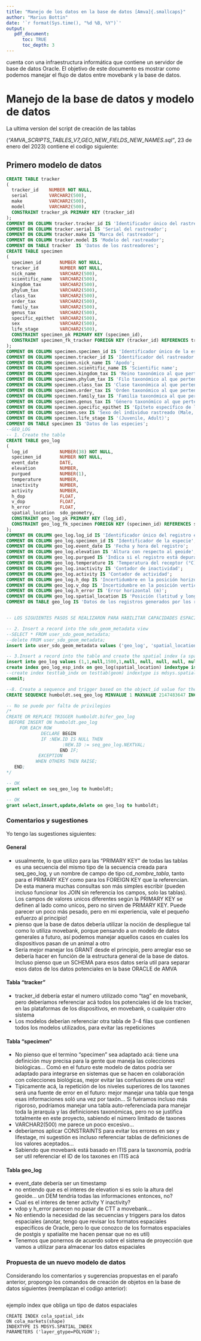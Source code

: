 ```yaml
---
title: "Manejo de los datos en la base de datos [Amva]{.smallcaps}"
author: "Marius Bottin"
date: '`r format(Sys.time(), "%d %B, %Y")`'
output: 
   pdf_document:
      toc: TRUE
      toc_depth: 3
---
```



\textsc{Amva} cuenta con una infraestructura informática que contiene un servidor de base de datos Oracle.
El objetivo de este documento es mostrar como podemos manejar el flujo de datos entre movebank y la base de datos.

# Manejo de la base de datos y modelo de datos

La ultima version del script de creación de las tablas 

(*"AMVA_SCRIPTS_TABLES_V7_GEO_NEW_FIELDS_NEW_NAMES.sql"*, 23 de enero del 2023) contiene el codigo siguiente:

## Primero modelo de datos


```sql
CREATE TABLE tracker
(
  tracker_id    NUMBER NOT NULL,
  serial        VARCHAR2(500),
  make          VARCHAR2(500),
  model         VARCHAR2(500),
  CONSTRAINT tracker_pk PRIMARY KEY (tracker_id)
);
COMMENT ON COLUMN tracker.tracker_id IS 'Identificador único del rastreador';
COMMENT ON COLUMN tracker.serial IS 'Serial del rastreador';
COMMENT ON COLUMN tracker.make IS 'Marca del rastreador';
COMMENT ON COLUMN tracker.model IS 'Modelo del rastreador';
COMMENT ON TABLE tracker  IS 'Datos de los rastreadores';
CREATE TABLE specimen
(
  specimen_id       NUMBER NOT NULL,
  tracker_id        NUMBER NOT NULL,
  nick_name			VARCHAR2(500),
  scientific_name   VARCHAR2(500),
  kingdom_tax       VARCHAR2(500),
  phylum_tax        VARCHAR2(500),
  class_tax         VARCHAR2(500),
  order_tax         VARCHAR2(500),
  family_tax        VARCHAR2(500),
  genus_tax         VARCHAR2(500),
  specific_epithet  VARCHAR2(500),
  sex               VARCHAR2(500),
  life_stage        VARCHAR2(500),
  CONSTRAINT specimen_pk PRIMARY KEY (specimen_id),
  CONSTRAINT specimen_fk_tracker FOREIGN KEY (tracker_id) REFERENCES tracker(tracker_id)
);
COMMENT ON COLUMN specimen.specimen_id IS 'Identificador único de la especie';
COMMENT ON COLUMN specimen.tracker_id IS 'Identificador del rastreador';
COMMENT ON COLUMN specimen.nick_name IS 'Apodo';
COMMENT ON COLUMN specimen.scientific_name IS 'Scientific name';
COMMENT ON COLUMN specimen.kingdom_tax IS 'Reino taxonómico al que pertenece la especie rastreada (Animalia)';
COMMENT ON COLUMN specimen.phylum_tax IS 'Filo taxonómico al que pertenece la especie rastreada (Chordata)';
COMMENT ON COLUMN specimen.class_tax IS 'Clase taxonómica al que pertenece la especie rastreada (Aves, Mammalia)';
COMMENT ON COLUMN specimen.order_tax IS 'Orden taxonómico al que pertenece la especie rastreada (Strigiformes, Pelecaniformes, Falconiformes, Galliformes, Accipitriformes, Primates, Rodentia, Carnivora, Didelphimorphia)';
COMMENT ON COLUMN specimen.family_tax IS 'Familia taxonómica al que pertenece la especie rastreada (Strigidae, Ardeidae, Threskiornithidae, Falconidae, Cracidae, Accipitridae, Callitrichidae, Sciuridae, Canidae, Didelphidae, Mustelidae, Dasyproctidae, Felidae)';
COMMENT ON COLUMN specimen.genus_tax IS 'Género taxonómico al que pertenece la especie rastreada (Asio, Bubulcus, Phimosus, Milvago, Ortalis, Rupornis, Saguinus, Notosciurus, Cerdocyon, Didelphis, Mustela, Dasyprocta, Puma, Leopardus)';
COMMENT ON COLUMN specimen.specific_epithet IS 'Epíteto específico de la especie rastreada (clamator, ibis, infuscatus, chimachima, columbiana, magnirostris, leucopus, granatensis, thous, marsupialis, frenata, punctata, concolor, tigrinus)';
COMMENT ON COLUMN specimen.sex IS 'Sexo del individuo rastreado (Male, Female)';
COMMENT ON COLUMN specimen.life_stage IS '(Juvenile, Adult)';
COMMENT ON TABLE specimen IS 'Datos de las especies';
--GEO_LOG
-- 1. Create the table
CREATE TABLE geo_log
(
  log_id            NUMBER(38) NOT NULL,
  specimen_id       NUMBER NOT NULL,
  event_date        DATE,
  elevation         NUMBER,
  purgued           NUMBER(1),
  temperature       NUMBER,
  inactivity        NUMBER,
  activity          NUMBER,
  h_dop             FLOAT,
  v_dop             FLOAT,
  h_error           FLOAT,
  spatial_location  sdo_geometry,
  CONSTRAINT geo_log_pk PRIMARY KEY (log_id),
  CONSTRAINT geo_log_fk_specimen FOREIGN KEY (specimen_id) REFERENCES specimen(specimen_id)
);
COMMENT ON COLUMN geo_log.log_id IS 'Identificador único del registro en el log';
COMMENT ON COLUMN geo_log.specimen_id IS 'Identificador de la especie';
COMMENT ON COLUMN geo_log.event_date IS 'Fecha y hora del registro';
COMMENT ON COLUMN geo_log.elevation IS 'Altura con respecto al geoide';
COMMENT ON COLUMN geo_log.purgued IS 'Indica si el registro está depurado o no';
COMMENT ON COLUMN geo_log.temperature IS 'Temperatura del receptor (°C)';
COMMENT ON COLUMN geo_log.inactivity IS 'Contador de inactividad';
COMMENT ON COLUMN geo_log.activity IS 'Contador de actividad';
COMMENT ON COLUMN geo_log.h_dop IS 'Incertidumbre en la posición horizontal del individuo (Solo para CTT)';
COMMENT ON COLUMN geo_log.v_dop IS 'Incertidumbre en la posición vertical del individuo (Solo para CTT)';
COMMENT ON COLUMN geo_log.h_error IS 'Error horizontal (m)';
COMMENT ON COLUMN geo_log.spatial_location IS 'Posición (latitud y longitud) del registro';
COMMENT ON TABLE geo_log IS 'Datos de los registros generados por los rastreadores en cada uno de los individuos';


-- LOS SIGUIENTES PASOS SE REALIZARON PARA HABILITAR CAPACIDADES ESPACIALES EN LA TABLA GEO_LOG, PARA EL CAMPO SPATIAL_LOCATION. SOLO SE REALIZA UNA VEZ DESPUES DE CREAR LA TABLA.

-- 2. Insert a record into the sdo_geom_metadata view
--SELECT * FROM user_sdo_geom_metadata;
--delete FROM user_sdo_geom_metadata;
insert into user_sdo_geom_metadata values ('geo_log', 'spatial_location', SDO_DIM_ARRAY(SDO_DIM_ELEMENT('', -180, 180,0.005), SDO_DIM_ELEMENT('',-90, 90, 0.005)), 4326);

-- 3.Insert a record into the table and create the spatial index (a spatial index is not created on empty table)
insert into geo_log values (1,1,null,1500,1,null, null, null, null, null, null, sdo_geometry(2001, 4326, sdo_point_type(10,10,null), null, null));
create index geo_log_esp_indx on geo_log(spatial_location) indextype is mdsys.spatial_index;
--create index testtab_indx on testtab(geom) indextype is mdsys.spatial_index;
commit;

--8. Create a sequence and trigger based on the object_id value for the table in all_objects
CREATE SEQUENCE humboldt.seq_geo_log MINVALUE 1 MAXVALUE 2147483647 INCREMENT BY 1 START WITH 7 NOCACHE  NOORDER  NOCYCLE;

-- No se puede por falta de privilegios
/*
CREATE OR REPLACE TRIGGER humboldt.bifer_geo_log 
 BEFORE INSERT ON humboldt.geo_log
     FOR EACH ROW
             DECLARE BEGIN
             IF :NEW.ID IS NULL THEN
                     :NEW.ID := seq_geo_log.NEXTVAL;
                    END IF;
            EXCEPTION
           WHEN OTHERS THEN RAISE;
   END;
*/

-- OK
grant select on seq_geo_log to humboldt;

-- OK
grant select,insert,update,delete on geo_log to humboldt;
```
### Comentarios y sugestiones

Yo tengo las sugestiones siguientes:


#### General

* usualmente, lo que utilizo para las "PRIMARY KEY" de todas las tablas es una secuencia del mismo tipo de la secuencia creada para seq_geo_log, y un nombre de campo de tipo cd_*nombre_tabla*, tanto para el  PRIMARY KEY como para los FOREIGN KEY que la referencian. De esta manera muchas consultas son más simples escribir (pueden incluso funcionar los JOIN sin referencia los campos, solo las tablas). Los campos de valores unicos diferentes según la PRIMARY KEY se definen al lado como unicos, pero no sirven de PRIMARY KEY. Puede parecer un poco más pesado, pero en mi experiencia, vale el pequeño esfuerzo al principio!
* pienso que la base de datos debería utilizar la noción de despliegue tal como lo utiliza movebank, porque pensando a un modelo de datos generales a futuro, así podemos manejar aquellos casos en cuales los dispositivos pasan de un animal a otro
* Sería mejor manejar los GRANT desde el principio, pero arreglar eso se debería hacer en función de la estructura general de la base de datos. Incluso pienso que un SCHEMA para esos datos sería util para separar esos datos de los datos potenciales en la base ORACLE de AMVA


#### Tabla "tracker"

* tracker_id debería estar el numero utilizado como "tag" en movebank, pero deberíamos referenciar acá todos los potenciales id de los tracker, en las plataformas de los dispositivos, en movebank, o cualquier otro sistema
* Los modelos deberían referenciar otra tabla de 3-4 filas que contienen todos los modelos utilizados, para evitar las repeticiones


#### Tabla "specimen"

* No pienso que el termino "specimen" sea adaptado acá: tiene una definición muy precisa para la gente que maneja las colecciones biológicas... Comó en el futuro este modelo de datos podría ser adaptado para integrarse en sistemas que se hacen en colaboración con colecciones biológicas, mejor evitar las confusiones de una vez!
* Tipicamente acá, la repetición de los niveles superiores de los taxones será una fuente de error en el futuro: mejor manejar una tabla que tenga esas informaciones soló una vez por taxón... Si fuéramos incluso más rigoroso, podríamos manejar una tabla auto-referenciada para manejar toda la jerarquía y las definiciones taxonómicas, pero no se justifica totalmente en este proyecto, sabiendo el número limitado de taxones
* VARCHAR2(500) me parece un poco excesivo...
* deberíamos aplicar CONSTRAINTS para evitar los errores en sex y lifestage, mi sugestión es incluso referenciar tablas de definiciones de los valores aceptados...
* Sabiendo que movebank está basado en ITIS para la taxonomía, podría ser util referenciar el ID de los taxones en ITIS acá

#### Tabla geo_log

* event_date debería ser un timestamp
* no entiendo que es el interes de elevation si es solo la altura del geoide... un DEM tendría todas las informaciones entonces, no?
* Cual es el interes de tener activity Y inactivity?
* vdop y h_error parecen no pasar de CTT a movebank...
* No entiendo la necesidad de las secuencias y triggers para los datos espaciales (anotar, tengo que revisar los formatos espaciales especificos de Oracle, pero lo que conozco de los formatos espaciales de postgis y spatialite me hacen pensar que no es util)
* Tenemos que ponernos de acuerdo sobre el sistema de proyección que vamos a utilizar para almacenar los datos espaciales

### Propuesta de un nuevo modelo de datos

Considerando los comentarios y sugerencias propuestas en el parafo anterior, propongo los comandos de creación de objetos en la base de datos siguientes (reemplazan el codigo anterior):

```sql

```


ejemplo index que obliga un tipo de datos espaciales
```
CREATE INDEX cola_spatial_idx
ON cola_markets(shape)
INDEXTYPE IS MDSYS.SPATIAL_INDEX
PARAMETERS ('layer_gtype=POLYGON');
```